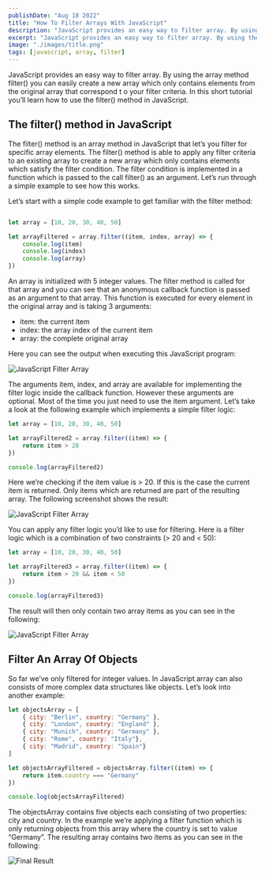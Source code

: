 ```yaml
---
publishDate: "Aug 18 2022"
title: "How To Filter Arrays With JavaScript"
description: "JavaScript provides an easy way to filter array. By using the array method filter() you can easily create a new array which only contains elements from the original array that correspond t o your filter criteria. In this short tutorial you’ll learn how to use the filter() method in JavaScript."
excerpt: "JavaScript provides an easy way to filter array. By using the array method filter() you can easily create a new array which only contains elements from the original array that correspond t o your filter criteria. In this short tutorial you’ll learn how to use the filter() method in JavaScript."
image: "./images/title.png"
tags: [javascript, array, filter]
---
```


JavaScript provides an easy way to filter array. By using the array method filter() you can easily create a new array which only contains elements from the original array that correspond t o your filter criteria. In this short tutorial you’ll learn how to use the filter() method in JavaScript.

## The filter() method in JavaScript

The filter() method is an array method in JavaScript that let’s you filter for specific array elements. The filter() method is able to apply any filter criteria to an existing array to create a new array which only contains elements which satisfy the filter condition. The filter condition is implemented in a function which is passed to the call filter() as an argument. Let’s run through a simple example to see how this works.

Let’s start with a simple code example to get familiar with the filter method:

```js

let array = [10, 20, 30, 40, 50]

let arrayFiltered = array.filter((item, index, array) => {
    console.log(item)
    console.log(index)
    console.log(array)
})
```

An array is initialized with 5 integer values. The filter method is called for that array and you can see that an anonymous callback function is passed as an argument to that array. This function is executed for every element in the original array and is taking 3 arguments:

- item: the current item
- index: the array index of the current item
- array: the complete original array

Here you can see the output when executing this JavaScript program:

![JavaScript Filter Array](./images/10.png)

The arguments item, index, and array are available for implementing the filter logic inside the callback function. However these arguments are optional. Most of the time you just need to use the item argument. Let’s take a look at the following example which implements a simple filter logic:

```js
let array = [10, 20, 30, 40, 50]

let arrayFiltered2 = array.filter((item) => {
    return item > 20
})

console.log(arrayFiltered2)
```

Here we’re checking if the item value is > 20. If this is the case the current item is returned. Only items which are returned are part of the resulting array. The following screenshot shows the result:

![JavaScript Filter Array](./images/20.png)

You can apply any filter logic you’d like to use for filtering. Here is a filter logic which is a combination of two constraints (> 20 and < 50):

```js
let array = [10, 20, 30, 40, 50]

let arrayFiltered3 = array.filter((item) => {
    return item > 20 && item < 50
})

console.log(arrayFiltered3)
```

The result will then only contain two array items as you can see in the following:

![JavaScript Filter Array](./images/30.png)

## Filter An Array Of Objects

So far we’ve only filtered for integer values. In JavaScript array can also consists of more complex data structures like objects. Let’s look into another example:

```js
let objectsArray = [
    { city: "Berlin", country: "Germany" },
    { city: "London", country: "England" },
    { city: "Munich", country: "Germany" },
    { city: "Rome", country: "Italy"},
    { city: "Madrid", country: "Spain"}
]

let objectsArrayFiltered = objectsArray.filter((item) => {
    return item.country === "Germany"
})

console.log(objectsArrayFiltered)
```

The objectsArray contains five objects each consisting of two properties: city and country. In the example we’re applying a filter function which is only returning objects from this array where the country is set to value “Germany”. The resulting array contains two items as you can see in the following:

![Final Result](./images/40.png)